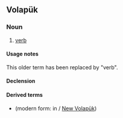 ==Volapük==

===Noun===
{{vo-noun}}

# {{lb|vo|obsolete|grammar}} [[verb]]

====Usage notes====
This older term has been replaced by {{m|vo|värb}} "verb".

====Declension====
{{vo-decl-noun}}

====Derived terms====
* {{l|vo|yufavelib||[[auxiliary verb]]}} (modern form: {{l|vo|yufavärb}} in {{l|vo|Volapük nulik}} / [[New Volapük]])